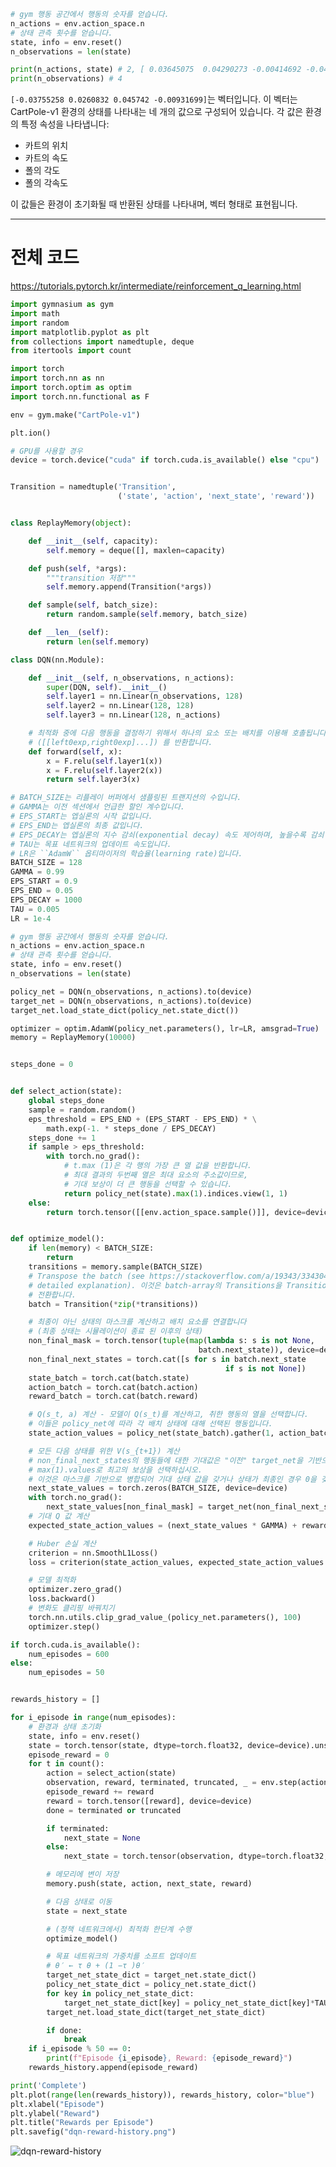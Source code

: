 ```python
# gym 행동 공간에서 행동의 숫자를 얻습니다.
n_actions = env.action_space.n
# 상태 관측 횟수를 얻습니다.
state, info = env.reset()
n_observations = len(state)

print(n_actions, state) # 2, [ 0.03645075  0.04290273 -0.00414692 -0.0414    ]
print(n_observations) # 4
```

`[-0.03755258 0.0260832 0.045742 -0.00931699]`는 벡터입니다. 이 벡터는 CartPole-v1 환경의 상태를 나타내는 네 개의 값으로 구성되어 있습니다. 각 값은 환경의 특정 속성을 나타냅니다:

* 카트의 위치
* 카트의 속도
* 폴의 각도
* 폴의 각속도


이 값들은 환경이 초기화될 때 반환된 상태를 나타내며, 벡터 형태로 표현됩니다.

***
# 전체 코드

https://tutorials.pytorch.kr/intermediate/reinforcement_q_learning.html
```python
import gymnasium as gym
import math
import random
import matplotlib.pyplot as plt
from collections import namedtuple, deque
from itertools import count

import torch
import torch.nn as nn
import torch.optim as optim
import torch.nn.functional as F

env = gym.make("CartPole-v1")

plt.ion()

# GPU를 사용할 경우
device = torch.device("cuda" if torch.cuda.is_available() else "cpu")


Transition = namedtuple('Transition',
                        ('state', 'action', 'next_state', 'reward'))


class ReplayMemory(object):

    def __init__(self, capacity):
        self.memory = deque([], maxlen=capacity)

    def push(self, *args):
        """transition 저장"""
        self.memory.append(Transition(*args))

    def sample(self, batch_size):
        return random.sample(self.memory, batch_size)

    def __len__(self):
        return len(self.memory)

class DQN(nn.Module):

    def __init__(self, n_observations, n_actions):
        super(DQN, self).__init__()
        self.layer1 = nn.Linear(n_observations, 128)
        self.layer2 = nn.Linear(128, 128)
        self.layer3 = nn.Linear(128, n_actions)

    # 최적화 중에 다음 행동을 결정하기 위해서 하나의 요소 또는 배치를 이용해 호촐됩니다.
    # ([[left0exp,right0exp]...]) 를 반환합니다.
    def forward(self, x):
        x = F.relu(self.layer1(x))
        x = F.relu(self.layer2(x))
        return self.layer3(x)

# BATCH_SIZE는 리플레이 버퍼에서 샘플링된 트랜지션의 수입니다.
# GAMMA는 이전 섹션에서 언급한 할인 계수입니다.
# EPS_START는 엡실론의 시작 값입니다.
# EPS_END는 엡실론의 최종 값입니다.
# EPS_DECAY는 엡실론의 지수 감쇠(exponential decay) 속도 제어하며, 높을수록 감쇠 속도가 느립니다.
# TAU는 목표 네트워크의 업데이트 속도입니다.
# LR은 ``AdamW`` 옵티마이저의 학습율(learning rate)입니다.
BATCH_SIZE = 128
GAMMA = 0.99
EPS_START = 0.9
EPS_END = 0.05
EPS_DECAY = 1000
TAU = 0.005
LR = 1e-4

# gym 행동 공간에서 행동의 숫자를 얻습니다.
n_actions = env.action_space.n
# 상태 관측 횟수를 얻습니다.
state, info = env.reset()
n_observations = len(state)

policy_net = DQN(n_observations, n_actions).to(device)
target_net = DQN(n_observations, n_actions).to(device)
target_net.load_state_dict(policy_net.state_dict())

optimizer = optim.AdamW(policy_net.parameters(), lr=LR, amsgrad=True)
memory = ReplayMemory(10000)


steps_done = 0


def select_action(state):
    global steps_done
    sample = random.random()
    eps_threshold = EPS_END + (EPS_START - EPS_END) * \
        math.exp(-1. * steps_done / EPS_DECAY)
    steps_done += 1
    if sample > eps_threshold:
        with torch.no_grad():
            # t.max (1)은 각 행의 가장 큰 열 값을 반환합니다.
            # 최대 결과의 두번째 열은 최대 요소의 주소값이므로,
            # 기대 보상이 더 큰 행동을 선택할 수 있습니다.
            return policy_net(state).max(1).indices.view(1, 1)
    else:
        return torch.tensor([[env.action_space.sample()]], device=device, dtype=torch.long)


def optimize_model():
    if len(memory) < BATCH_SIZE:
        return
    transitions = memory.sample(BATCH_SIZE)
    # Transpose the batch (see https://stackoverflow.com/a/19343/3343043 for
    # detailed explanation). 이것은 batch-array의 Transitions을 Transition의 batch-arrays로
    # 전환합니다.
    batch = Transition(*zip(*transitions))

    # 최종이 아닌 상태의 마스크를 계산하고 배치 요소를 연결합니다
    # (최종 상태는 시뮬레이션이 종료 된 이후의 상태)
    non_final_mask = torch.tensor(tuple(map(lambda s: s is not None,
                                          batch.next_state)), device=device, dtype=torch.bool)
    non_final_next_states = torch.cat([s for s in batch.next_state
                                                if s is not None])
    state_batch = torch.cat(batch.state)
    action_batch = torch.cat(batch.action)
    reward_batch = torch.cat(batch.reward)

    # Q(s_t, a) 계산 - 모델이 Q(s_t)를 계산하고, 취한 행동의 열을 선택합니다.
    # 이들은 policy_net에 따라 각 배치 상태에 대해 선택된 행동입니다.
    state_action_values = policy_net(state_batch).gather(1, action_batch)

    # 모든 다음 상태를 위한 V(s_{t+1}) 계산
    # non_final_next_states의 행동들에 대한 기대값은 "이전" target_net을 기반으로 계산됩니다.
    # max(1).values로 최고의 보상을 선택하십시오.
    # 이것은 마스크를 기반으로 병합되어 기대 상태 값을 갖거나 상태가 최종인 경우 0을 갖습니다.
    next_state_values = torch.zeros(BATCH_SIZE, device=device)
    with torch.no_grad():
        next_state_values[non_final_mask] = target_net(non_final_next_states).max(1).values
    # 기대 Q 값 계산
    expected_state_action_values = (next_state_values * GAMMA) + reward_batch

    # Huber 손실 계산
    criterion = nn.SmoothL1Loss()
    loss = criterion(state_action_values, expected_state_action_values.unsqueeze(1))

    # 모델 최적화
    optimizer.zero_grad()
    loss.backward()
    # 변화도 클리핑 바꿔치기
    torch.nn.utils.clip_grad_value_(policy_net.parameters(), 100)
    optimizer.step()

if torch.cuda.is_available():
    num_episodes = 600
else:
    num_episodes = 50


rewards_history = []

for i_episode in range(num_episodes):
    # 환경과 상태 초기화
    state, info = env.reset()
    state = torch.tensor(state, dtype=torch.float32, device=device).unsqueeze(0)
    episode_reward = 0
    for t in count():
        action = select_action(state)
        observation, reward, terminated, truncated, _ = env.step(action.item())
        episode_reward += reward
        reward = torch.tensor([reward], device=device)
        done = terminated or truncated

        if terminated:
            next_state = None
        else:
            next_state = torch.tensor(observation, dtype=torch.float32, device=device).unsqueeze(0)

        # 메모리에 변이 저장
        memory.push(state, action, next_state, reward)

        # 다음 상태로 이동
        state = next_state

        # (정책 네트워크에서) 최적화 한단계 수행
        optimize_model()

        # 목표 네트워크의 가중치를 소프트 업데이트
        # θ′ ← τ θ + (1 −τ )θ′
        target_net_state_dict = target_net.state_dict()
        policy_net_state_dict = policy_net.state_dict()
        for key in policy_net_state_dict:
            target_net_state_dict[key] = policy_net_state_dict[key]*TAU + target_net_state_dict[key]*(1-TAU)
        target_net.load_state_dict(target_net_state_dict)

        if done:
            break
    if i_episode % 50 == 0:
        print(f"Episode {i_episode}, Reward: {episode_reward}")
    rewards_history.append(episode_reward)

print('Complete')
plt.plot(range(len(rewards_history)), rewards_history, color="blue")
plt.xlabel("Episode")
plt.ylabel("Reward")
plt.title("Rewards per Episode")
plt.savefig("dqn-reward-history.png")

```

![dqn-reward-history](./img/dqn-reward-history.png)
